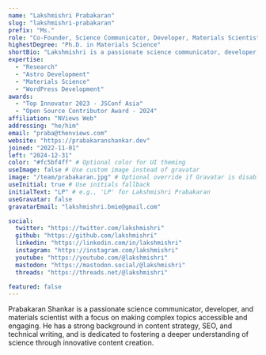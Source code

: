 ```yaml
---
name: "Lakshmishri Prabakaran"
slug: "lakshmishri-prabakaran"
prefix: "Ms."
role: "Co-Founder, Science Communicator, Developer, Materials Scientist"
highestDegree: "Ph.D. in Materials Science"
shortBio: "Lakshmishri is a passionate science communicator, developer, and materials scientist with a focus on making complex topics accessible and engaging."
expertise:
  - "Research"
  - "Astro Development"
  - "Materials Science" 
  - "WordPress Development"
awards:
  - "Top Innovator 2023 - JSConf Asia"
  - "Open Source Contributor Award - 2024"
affiliation: "NViews Web"
addressing: "he/him"
email: "praba@thenviews.com"
website: "https://prabakaranshankar.dev"
joined: "2022-11-01"
left: "2024-12-31"
color: "#fc5bf4ff" # Optional color for UI theming
useImage: false # Use custom image instead of gravatar
image: "/team/prabakaran.jpg" # Optional override if Gravatar is disabled
useInitial: true # Use initials fallback
initialText: "LP" # e.g., 'LP' for Lakshmishri Prabakaran
useGravatar: false
gravatarEmail: "lakshmishri.bmie@gmail.com"

social:
  twitter: "https://twitter.com/lakshmishri"
  github: "https://github.com/lakshmishri"
  linkedin: "https://linkedin.com/in/lakshmishri"
  instagram: "https://instagram.com/lakshmishri"
  youtube: "https://youtube.com/@lakshmishri"
  mastodon: "https://mastodon.social/@lakshmishri"
  threads: "https://threads.net/@lakshmishri"

featured: false
---
```


Prabakaran Shankar is a passionate science communicator, developer, and materials scientist with a focus on making complex topics accessible and engaging. He has a strong background in content strategy, SEO, and technical writing, and is dedicated to fostering a deeper understanding of science through innovative content creation.
